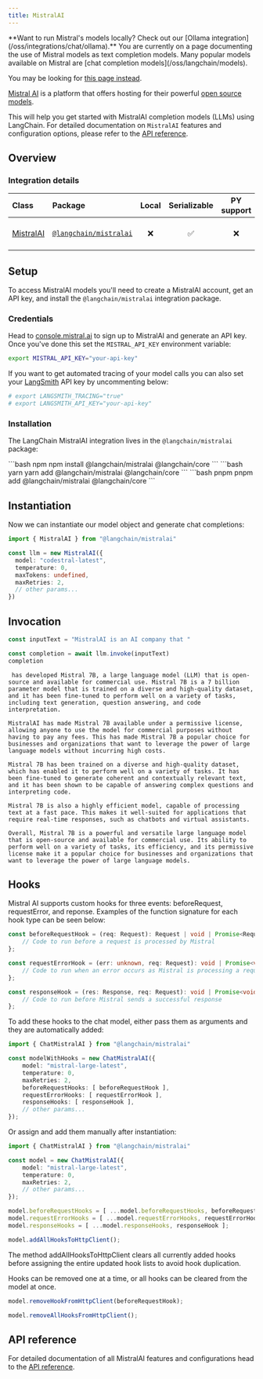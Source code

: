 ```yaml
---
title: MistralAI
---
```


<Tip>
**Want to run Mistral's models locally? Check out our [Ollama integration](/oss/integrations/chat/ollama).**
</Tip>
<Warning>
You are currently on a page documenting the use of Mistral models as text completion models. Many popular models available on Mistral are [chat completion models](/oss/langchain/models).

You may be looking for [this page instead](/oss/integrations/chat/mistral/).
</Warning>


[Mistral AI](https://mistral.ai/) is a platform that offers hosting for their powerful [open source models](https://docs.mistral.ai/getting-started/models/).

This will help you get started with MistralAI completion models (LLMs) using LangChain. For detailed documentation on `MistralAI` features and configuration options, please refer to the [API reference](https://api.js.langchain.com/classes/langchain_mistralai.MistralAI.html).

## Overview

### Integration details

| Class | Package | Local | Serializable | PY support | Downloads | Version |
| :--- | :--- | :---: | :---: |  :---: | :---: | :---: |
| [MistralAI](https://api.js.langchain.com/classes/langchain_mistralai.MistralAI.html) | [`@langchain/mistralai`](https://www.npmjs.com/package/@langchain/mistralai) | ❌ | ✅ | ❌ | ![NPM - Downloads](https://img.shields.io/npm/dm/@langchain/mistralai?style=flat-square&label=%20&) | ![NPM - Version](https://img.shields.io/npm/v/@langchain/mistralai?style=flat-square&label=%20&) |

## Setup

To access MistralAI models you'll need to create a MistralAI account, get an API key, and install the `@langchain/mistralai` integration package.

### Credentials

Head to [console.mistral.ai](https://console.mistral.ai/) to sign up to MistralAI and generate an API key. Once you've done this set the `MISTRAL_API_KEY` environment variable:

```bash
export MISTRAL_API_KEY="your-api-key"
```

If you want to get automated tracing of your model calls you can also set your [LangSmith](https://docs.smith.langchain.com/) API key by uncommenting below:

```bash
# export LANGSMITH_TRACING="true"
# export LANGSMITH_API_KEY="your-api-key"
```

### Installation

The LangChain MistralAI integration lives in the `@langchain/mistralai` package:

<CodeGroup>
```bash npm
npm install @langchain/mistralai @langchain/core
```
```bash yarn
yarn add @langchain/mistralai @langchain/core
```
```bash pnpm
pnpm add @langchain/mistralai @langchain/core
```
</CodeGroup>

## Instantiation

Now we can instantiate our model object and generate chat completions:

```typescript
import { MistralAI } from "@langchain/mistralai"

const llm = new MistralAI({
  model: "codestral-latest",
  temperature: 0,
  maxTokens: undefined,
  maxRetries: 2,
  // other params...
})
```

## Invocation

```typescript
const inputText = "MistralAI is an AI company that "

const completion = await llm.invoke(inputText)
completion
```

```output
 has developed Mistral 7B, a large language model (LLM) that is open-source and available for commercial use. Mistral 7B is a 7 billion parameter model that is trained on a diverse and high-quality dataset, and it has been fine-tuned to perform well on a variety of tasks, including text generation, question answering, and code interpretation.

MistralAI has made Mistral 7B available under a permissive license, allowing anyone to use the model for commercial purposes without having to pay any fees. This has made Mistral 7B a popular choice for businesses and organizations that want to leverage the power of large language models without incurring high costs.

Mistral 7B has been trained on a diverse and high-quality dataset, which has enabled it to perform well on a variety of tasks. It has been fine-tuned to generate coherent and contextually relevant text, and it has been shown to be capable of answering complex questions and interpreting code.

Mistral 7B is also a highly efficient model, capable of processing text at a fast pace. This makes it well-suited for applications that require real-time responses, such as chatbots and virtual assistants.

Overall, Mistral 7B is a powerful and versatile large language model that is open-source and available for commercial use. Its ability to perform well on a variety of tasks, its efficiency, and its permissive license make it a popular choice for businesses and organizations that want to leverage the power of large language models.
```

## Hooks

Mistral AI supports custom hooks for three events: beforeRequest, requestError, and reponse. Examples of the function signature for each hook type can be seen below:

```typescript
const beforeRequestHook = (req: Request): Request | void | Promise<Request | void> => {
    // Code to run before a request is processed by Mistral
};

const requestErrorHook = (err: unknown, req: Request): void | Promise<void> => {
    // Code to run when an error occurs as Mistral is processing a request
};

const responseHook = (res: Response, req: Request): void | Promise<void> => {
    // Code to run before Mistral sends a successful response
};
```

To add these hooks to the chat model, either pass them as arguments and they are automatically added:

```typescript
import { ChatMistralAI } from "@langchain/mistralai"

const modelWithHooks = new ChatMistralAI({
    model: "mistral-large-latest",
    temperature: 0,
    maxRetries: 2,
    beforeRequestHooks: [ beforeRequestHook ],
    requestErrorHooks: [ requestErrorHook ],
    responseHooks: [ responseHook ],
    // other params...
});
```

Or assign and add them manually after instantiation:

```typescript
import { ChatMistralAI } from "@langchain/mistralai"

const model = new ChatMistralAI({
    model: "mistral-large-latest",
    temperature: 0,
    maxRetries: 2,
    // other params...
});

model.beforeRequestHooks = [ ...model.beforeRequestHooks, beforeRequestHook ];
model.requestErrorHooks = [ ...model.requestErrorHooks, requestErrorHook ];
model.responseHooks = [ ...model.responseHooks, responseHook ];

model.addAllHooksToHttpClient();
```

The method addAllHooksToHttpClient clears all currently added hooks before assigning the entire updated hook lists to avoid hook duplication.

Hooks can be removed one at a time, or all hooks can be cleared from the model at once.

```typescript
model.removeHookFromHttpClient(beforeRequestHook);

model.removeAllHooksFromHttpClient();
```

## API reference

For detailed documentation of all MistralAI features and configurations head to the [API reference](https://api.js.langchain.com/classes/langchain_mistralai.MistralAI.html).
